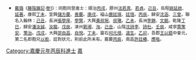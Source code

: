 {{Navbox
|name = 嘉慶元年丙辰科殿試金榜
|title = 嘉慶元年（[[1796年]]）丙辰科殿試金榜
|titlestyle = background-color:#FFD700;
|image =
|style = width:100%;text-align:center; 
|groupstyle = text-align:center; background-color:#FFD700;
|liststyle = text-align:center;
|state = {{{state<includeonly>|collapsed</includeonly>}}}
|group1 = 第一甲<br>賜進士及第<br>共3名
|list1 = '''[[趙文楷]]''' - '''[[汪守和]]''' - '''[[帥承瀛]]'''

|group2 = 第二甲<br>賜進士出身<br>共40名
|list2 = [[戴殿泗]] - [[李錫恭]] - [[王鼎_(清朝)|王　鼎]] - [[吳邦慶]] - [[張錦枝]] - [[許應喈]] - [[陆以庄|陸以莊]] - [[黃焜望]] - [[慕鏊|慕　鏊]] - [[秦淵|秦　淵]]<br>[[赵麟 (清朝)|趙　麟]] - [[陳鶴 (清朝)|陳　鶴]] - [[趙慎畛]] - [[汪德鉞]] - [[靳文銳]] - [[黃躍之]] - [[吳光悅|吳廷燮]] - [[龔麗正]] - [[馬廷燮]] - [[黎世序|黎承惠]]<br>[[陳光鑾]] - [[張文靖]] - [[李培元]] - [[邱勳|邱　勳]] - [[林紹光]] - [[沈璐|沈　璐]] - [[沈學厚]] - [[陳蘭疇]] - [[韓掄衡]] - 胡本淵<br>[[周之域]] - [[李林松]] - [[高鈿|高　鈿]] - [[吳應咸]] - [[蔡維鈺]] - [[史祐|史　祐]] - [[董彩鳳]] - [[桂齡 (道光年間侍郎)|桂　齡]] - [[陸泌|陸　泌]] - [[鹿維基]]

|group3 = 第三甲<br>賜同進士出身<br>共101名
|list3 = [[邱超|邱　超]] - [[祁𡎴|祁　{{僻字|𡎴}}]] - [[曹松篁]] - [[石時榘]] - [[那爾豐阿]] - [[蔡　烱]] - [[郎汝琛]] - [[韓克均]] - [[杨健 (湖北巡抚) |楊　健]] - [[顏允璨]]<br>[[劉名載]] - [[許廷椿]] - [[袁櫆|袁　櫆]] - [[萬世發]] - [[劉廷珍]] - [[李于培|李-{于}-培]] - [[陳毓咸]] - [[王恩注]] - [[黃丹桂]] - [[諸汝卿]]<br>[[熊如洵]] - [[幸翰|幸　翰]] - [[俞日灴]] - [[鄭鵬程]] - [[賈名伸]] - [[蕭德充]] - [[周宏綱]] - [[姚學塽]] - [[朱昺|朱　昺]] - [[楊中龍]]<br>[[周圭|周　圭]] - [[姚達|姚　達]] - [[李可端]] - [[蔣作梅]] - 王維屏 - [[李麟徵]] - [[隋維烈]] - [[張再英]] - [[鄂山|鄂　山]] - [[王敬之 (嘉慶進士)|王敬之]]<br>[[周泰元]] - [[靳金鼎]] - [[成格|成　格]] - [[張斯沆]] - [[楊受廷]] - [[朱達|朱　達]] - [[金　甌]] - [[朱寵|朱　寵]] - [[馬廷楠]] - [[來珩|來　珩]]<br>[[王德修]] - [[崔本|崔　本]] - [[李華庭]] - [[解城|解　城]] - [[楊廷琮]] - [[邱立和]] - [[譚元|譚　元]] - [[高春藻]] - [[申企中]] - [[譚兆燕]]<br>[[程體常]] - [[來宗敏]] - [[邵葆祺]] - [[兀崇德]] - [[李藩 (嘉慶進士)|李　藩]] - [[劉濖|劉　濖]] - [[王延瑞]] - [[扎蘭泰]] - [[程俊|程　俊]] - [[丁玉燾]]<br>[[周家銳]] - [[劉玉湛]] - [[董義|董　義]] - [[程健學]] - [[何允徽]] - [[嚴烺|嚴　烺]] - [[劉𡺭|劉　𡺭]]<!---左山右貢---> - [[辛紹業]] - [[黃顯章]] - [[徐維城]]<br>[[徐雲龍 (嘉慶進士)|徐雲龍]] - [[楊尙琳]] - [[珠隆阿]] - [[曾寶光]] - [[蔡毓琳]] - [[譚景韓]] - [[張大維]] - [[常泰(嘉庆进士)|常　泰]] - [[王㟲|王　㟲]]<!---左山右原---> - [[呂中呂]]<br>[[謝凝道]] - [[李杰甡]] - [[夏文蔚]] - [[李亨圻]] - [[林策|林　策]] - 張源 - [[高作霖]] -[[覺羅清昌]]- [[郭龍光]] - 陳邦傑<br>[[胡萬青]]<span style="color: #FFFFFF;"> - －－－ - －－－ - －－－ - －－－ - －－－ - －－－ - －－－ - －－－ - －－－</span>
|belowstyle = text-align: center; background-color:#FFD700;
|below='''前一科：[[Template:乾隆六十年乙卯恩科殿試金榜|乾隆六十年乙卯恩科]]　'''·'''　後一科：[[Template:嘉慶四年己未科殿試金榜|嘉慶四年己未科]]'''<br>'''同科進士：[[Template:嘉慶元年丙辰科武殿試金榜|嘉慶元年丙辰武科]]'''
}}
[[Category:嘉慶元年丙辰科進士]]
<noinclude>
[[Category:嘉慶元年丙辰科進士| ]]
[[Category:清朝進士模板|嘉]]
*<small>[[戴璐]]《[[藤陰雜記]]·[[s:藤陰雜記/卷1|卷1]]》：同胞同登進士：順治[[Template:順治三年丙戌科殿試金榜|丙戌]]，膠州[[法若真]]、[[法若貞|若貞]]。[[Template:順治六年己丑科殿試金榜|己丑]]，烏程[[姚延啟]]、[[姚延著|延著]]。康熙[[Template:康熙六年丁未科殿試金榜|丁未]]，宜興[[儲方慶]]、[[儲善慶|善慶]]。[[Template:康熙九年庚戌科殿試金榜|庚戌]]，福山[[鹿廷瑛]]、[[鹿廷瑄|廷瑄]]。[[Template:康熙十五年丙辰科殿試金榜|丙辰]]，歸安[[沈涵 (康熙進士)|沈涵]]、[[沈三曾|三曾]]。聯名入翰林：[[Template:康熙四十八年己丑科殿試金榜|己丑]]，長洲[[張學庠]]、[[張學賢|學賢]]，大興[[黃叔琬]]、[[黃叔璥|叔璥]]。[[Template:康熙五十四年乙未科殿試金榜|乙未]]，長洲[[李錦]]、[[李文銳|文銳]]。乾隆[[Template:乾隆二年丁巳恩科殿試金榜|丁巳]]，歸安[[潘汝誠]]、[[潘汝龍|汝龍]]。[[Template:乾隆十三年戊辰科殿試金榜|戊辰]]，涿州[[劉湘]]、[[劉洵|洵]]。[[Template:乾隆三十四年己丑科殿試金榜|己丑]]，山陰[[沈詩李]]、[[沈詩杜|詩杜]]。[[Template:乾隆三十七年壬辰科殿試金榜|壬辰]]，咸寧[[賈策安]]、[[賈策治|策治]]。[[Template:乾隆四十三年戊戌科殿試金榜|戊戌]]，大興[[邵自昌]]、[[邵自悅|自悅]]。[[Template:乾隆五十二年丁未科殿試金榜|丁未]]，靈石[[何道沖|何元烺]]、[[何道生|道生]]。[[Template:乾隆六十年乙卯恩科殿試金榜|乙卯]]，吾郡[[王以鋙]]中會元，第二名即胞兄[[王以銜|以銜]]，廷對狀元，則前此所未有。嘉慶[[Template:嘉慶元年丙辰科殿試金榜|丙辰]]，南昌[[許廷椿]]、[[許應喈|應喈]]。</small></noinclude>